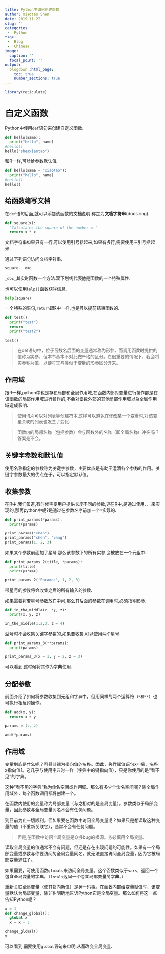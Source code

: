 ```yaml
---
title: Python中如何创建函数
author: Xiaotao Shen
date: 2019-11-22
slug: ''
categories:
 -  Python
tags:
 -  Blog
 -  Chinese
image:
  caption: ''
  focal_point: ''
output:
  blogdown::html_page:
    toc: true
    number_sections: true
---
```


```r
library(reticulate)
```

# 自定义函数

Python中使用`def`语句来创建自定义函数.

```python
def hello(name):
  print("hello", name)
#hello()  
hello("shenxiaotao")
```

和R一样,可以给参数默认值.

```python
def hello(name = "xiaotao"):
  print("hello", name)
#hello()  
hello()
```

## 给函数编写文档

在`def`语句后面,就可以添加该函数的文档说明.称之为**文档字符串**(docstring).

```python
def square(x):
  'Calculates the square of the number x.'
  return x * x
```

文档字符串如果只有一行,可以使用引号括起来,如果有多行,需要使用三引号括起来.

通过下列语句访问文档字符串.

```python
square.__doc__
```

`_doc_`其实时函数一个方法.双下划线代表他是函数的一个特殊属性.


也可以使用`help()`函数获得信息.

```python
help(square)
```


一个特殊的语句,`return`跟R中一样,也是可以提前结束函数的.

```python
def test():
  print("test")
  return
  print("test2")
  
test()
```


> 在def语句中，位于函数名后面的变量通常称为形参，而调用函数时提供的值称为实参，但本书基本不对此做严格的区分。在很重要的情况下，我会将实参称为值，以便将其与类似于变量的形参区分开来。

## 作用域

跟R一样,python中也是存在局部和全局作用域,在函数内部对变量进行操作都是在该函数的局部作用域进行操作的,不会对函数外部的其他局部作用域以及全局作用域造成影响.

> 使用切片可以对列表等创建符本,这样可以避免在修改某一个变量时,对该变量关联的列表也发生了变化.

> 函数内的局部名称（包括参数）会与函数外的名称（即全局名称）冲突吗？答案是不会。

## 关键字参数和默认值

使用名称指定的参数称为关键字参数，主要优点是有助于澄清各个参数的作用。关键字参数最大的优点在于，可以指定默认值。

## 收集参数

在R中,我们知道,有时候需要用户提供长度不同的参数,这在R中,是通过使用`...`来实现的,那再python中呢?是通过在参数名字前加一个`*`实现的.


```python
def print_params(*params):
  print(params)

print_params("shen")
print_params("shen", "wang")
print_params(1, 2, 3)
```

如果某个参数前面加了星号,那么该参数下的所有实参,会被放在一个元组中.

```python
def print_params_2(title, *params):
  print(title)
  print(params)
  
print_params_2('Params:', 1, 2, 3)
```


带星号的参数将会收集之后的所有输入的参数.

如果需要将带星号参数放在中间,那么其后面的参数在调用时,必须指明形参.

```python
def in_the_middle(x, *y, z):
  print(x, y, z)

in_the_middle(1,2,3, z = 4)
```

型号时不会收集关键字参数的,如果要收集,可以使用两个星号.

```python
def print_params_3(**params):
  print(params)
  
print_params_3(x = 1, y = 2, z = 3)
```

可以看到,这时候将其作为字典使用.

## 分配参数

前面介绍了如何将参数收集到元组和字典中，但用同样的两个运算符（`*和**`）也可执行相反的操作。

```python
def add(x, y):
  return x + y
  
params = (1, 2)

add(*params)
```

## 作用域

变量到底是什么呢？可将其视为指向值的名称。因此，执行赋值语句x=1后，名称x指向值1。这几乎与使用字典时一样（字典中的键指向值），只是你使用的是“看不见”的字典。


这种“看不见的字典”称为命名空间或作用域。那么有多少个命名空间呢？除全局作用域外，每个函数调用都将创建一个。

在函数内使用的变量称为局部变量（与之相对的是全局变量）。参数类似于局部变量，因此参数与全局变量同名不会有任何问题。

到目前为止一切顺利。但如果要在函数中访问全局变量呢？如果只是想读取这种变量的值（不重新关联它），通常不会有任何问题。

> 但是,在函数中访问全局变量是众多bug的根源。务必慎用全局变量。

读取全局变量的值通常不会有问题，但还是存在出现问题的可能性。如果有一个局部变量或参数与你要访问的全局变量同名，就无法直接访问全局变量，因为它被局部变量遮住了。

如果需要，可使用函数`globals`来访问全局变量。这个函数类似于`vars`，返回一个包含全局变量的字典。（`locals`返回一个包含局部变量的字典。）

重新关联全局变量（使其指向新值）是另一码事。在函数内部给变量赋值时，该变量默认为局部变量，除非你明确地告诉Python它是全局变量。那么如何将这一点告知Python呢？

```python
x = 1
def change_global():
  global x
  x = x + 1

change_global()
x
```

可以看到,需要使用`global`语句来申明,从而改变全局变量.

